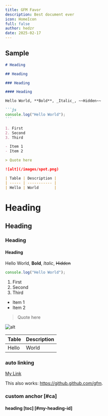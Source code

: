 ```yaml
---
title: GFM Favor
description: Best document ever
icon: HomeIcon
full: false
author: hedzr
date: 2025-02-17
---
```


## Sample

````markdown
# Heading

## Heading

### Heading

#### Heading

Hello World, **Bold**, _Italic_, ~~Hidden~~

```js
console.log("Hello World");
```

1. First
2. Second
3. Third

- Item 1
- Item 2

> Quote here

![alt](/images/spot.png)

| Table | Description |
| ----- | ----------- |
| Hello | World       |
````

# Heading

## Heading

### Heading

#### Heading

Hello World, **Bold**, _Italic_, ~~Hidden~~

```js
console.log("Hello World");
```

1. First
2. Second
3. Third

- Item 1
- Item 2

> Quote here

![alt](/images/spot.png)

| Table | Description |
| ----- | ----------- |
| Hello | World       |

### auto linking

[My Link](https://github.github.com/gfm)

This also works: https://github.github.com/gfm.

### custom anchor [#ca]

#### heading [toc] [#my-heading-id]
